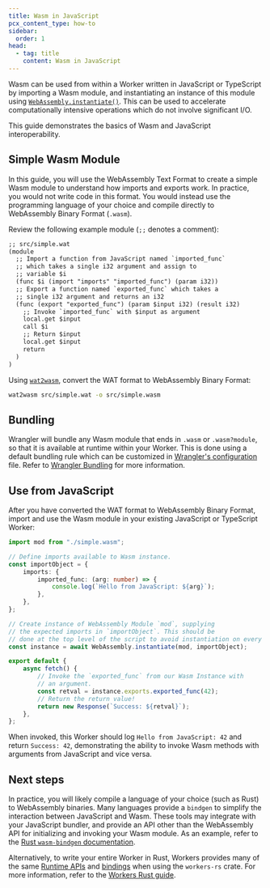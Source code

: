 ```yaml
---
title: Wasm in JavaScript
pcx_content_type: how-to
sidebar:
  order: 1
head:
  - tag: title
    content: Wasm in JavaScript
---
```


Wasm can be used from within a Worker written in JavaScript or TypeScript by importing a Wasm module,
and instantiating an instance of this module using [`WebAssembly.instantiate()`](https://developer.mozilla.org/en-US/docs/WebAssembly/JavaScript_interface/instantiate). This can be used to accelerate computationally intensive operations which do not involve significant I/O.

This guide demonstrates the basics of Wasm and JavaScript interoperability.

## Simple Wasm Module

In this guide, you will use the WebAssembly Text Format to create a simple Wasm module to understand how imports and exports work. In practice, you would not write code in this format. You would instead use the programming language of your choice and compile directly to WebAssembly Binary Format (`.wasm`).

Review the following example module (`;;` denotes a comment):

```txt
;; src/simple.wat
(module
  ;; Import a function from JavaScript named `imported_func`
  ;; which takes a single i32 argument and assign to
  ;; variable $i
  (func $i (import "imports" "imported_func") (param i32))
  ;; Export a function named `exported_func` which takes a
  ;; single i32 argument and returns an i32
  (func (export "exported_func") (param $input i32) (result i32)
    ;; Invoke `imported_func` with $input as argument
    local.get $input
    call $i
    ;; Return $input
    local.get $input
    return
  )
)
```

Using [`wat2wasm`](https://github.com/WebAssembly/wabt), convert the WAT format to WebAssembly Binary Format:

```sh
wat2wasm src/simple.wat -o src/simple.wasm
```

## Bundling

Wrangler will bundle any Wasm module that ends in `.wasm` or `.wasm?module`, so that it is available at runtime within your Worker. This is done using a default bundling rule which can be customized in [Wrangler's configuration](/workers/wrangler/configuration) file. Refer to [Wrangler Bundling](/workers/wrangler/bundling/) for more information.

## Use from JavaScript

After you have converted the WAT format to WebAssembly Binary Format, import and use the Wasm module in your existing JavaScript or TypeScript Worker:

```typescript
import mod from "./simple.wasm";

// Define imports available to Wasm instance.
const importObject = {
	imports: {
		imported_func: (arg: number) => {
			console.log(`Hello from JavaScript: ${arg}`);
		},
	},
};

// Create instance of WebAssembly Module `mod`, supplying
// the expected imports in `importObject`. This should be
// done at the top level of the script to avoid instantiation on every request.
const instance = await WebAssembly.instantiate(mod, importObject);

export default {
	async fetch() {
		// Invoke the `exported_func` from our Wasm Instance with
		// an argument.
		const retval = instance.exports.exported_func(42);
		// Return the return value!
		return new Response(`Success: ${retval}`);
	},
};
```

When invoked, this Worker should log `Hello from JavaScript: 42` and return `Success: 42`, demonstrating the ability to invoke Wasm methods with arguments from JavaScript and vice versa.

## Next steps

In practice, you will likely compile a language of your choice (such as Rust) to WebAssembly binaries. Many languages provide a `bindgen` to simplify the interaction between JavaScript and Wasm. These tools may integrate with your JavaScript bundler, and provide an API other than the WebAssembly API for initializing and invoking your Wasm module. As an example, refer to the [Rust `wasm-bindgen` documentation](https://rustwasm.github.io/wasm-bindgen/examples/without-a-bundler.html).

Alternatively, to write your entire Worker in Rust, Workers provides many of the same [Runtime APIs](/workers/runtime-apis) and [bindings](/workers/runtime-apis/bindings/) when using the `workers-rs` crate. For more information, refer to the [Workers Rust guide](/workers/languages/rust/).
